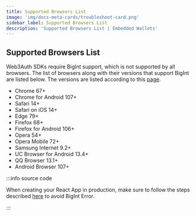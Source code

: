 ```yaml
---
title: Supported Browsers List
image: 'img/docs-meta-cards/troubleshoot-card.png'
sidebar_label: Supported Browsers List
description: 'Supported Browsers List | Embedded Wallets'
---
```


## Supported Browsers List

Web3Auth SDKs require BigInt support, which is not supported by all browsers. The list of browsers along with their versions that support BigInt are listed below. The versions are listed according to this [page](https://browsersl.ist/#q=supports+bigint%2C+not+dead).

- Chrome 67+
- Chrome for Android 107+
- Safari 14+
- Safari on iOS 14+
- Edge 79+
- Firefox 68+
- Firefox for Android 106+
- Opera 54+
- Opera Mobile 72+
- Samsung Internet 9.2+
- UC Browser for Android 13.4+
- QQ Browser 13.1+
- Android Browser 107+

:::info source code

When creating your React App in production, make sure to follow the steps described [here](/troubleshooting/react-big-int-error) to avoid BigInt Error.

:::
